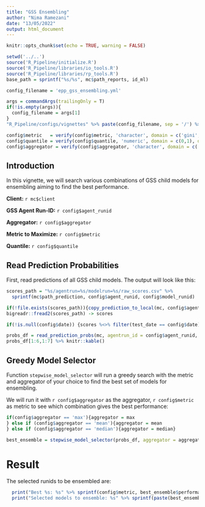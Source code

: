 ```yaml
---
title: "GSS Ensembling"
author: "Nima Ramezani"
date: "13/05/2022"
output: html_document
---
```


```r
knitr::opts_chunk$set(echo = TRUE, warning = FALSE)

setwd('../..')
source('R_Pipeline/initialize.R')
source('R_Pipeline/libraries/io_tools.R')
source('R_Pipeline/libraries/rp_tools.R')
base_path = sprintf("%s/%s", mc$path_reports, id_ml)

config_filename = 'epp_gss_ensembling.yml'

args = commandArgs(trailingOnly = T)
if(!is.empty(args)){
  config_filename = args[1]
}
"R_Pipeline/configs/vignettes" %>% paste(config_filename, sep = '/') %>% yaml::read_yaml() -> config

config$metric   = verify(config$metric, 'character', domain = c('gini', 'precision', 'lift'), default = 'precision')
config$quantile = verify(config$quantile, 'numeric', domain = c(0,1), default = 0.02)
config$aggregator = verify(config$aggregator, 'character', domain = c('max', 'mean', 'median'), default = 'max')

```

## Introduction

In this vignette, we will search various combinations of GSS child models for ensembling 
aiming to find the best performance.

**Client:** `r mc$client`

**GSS Agent Run-ID:** `r config$agent_runid`

**Aggregator:** `r config$aggregator`

**Metric to Maximize:** `r config$metric`

**Quantile:** `r config$quantile`

## Read Prediction Probabilities

First, read predictions of all GSS child models. The output will look like this:

```r
scores_path = "%s/agentrun=%s/modelrun=%s/raw_scores.csv" %>% 
  sprintf(mc$path_prediction, config$agent_runid, config$model_runid)

if(!file.exists(scores_path)){copy_prediction_to_local(mc, config$agent_runid, config$model_runid, files = 'raw_scores.csv')}
bigreadr::fread2(scores_path) -> scores

if(!is.null(config$date)) {scores %<>% filter(test_date == config$date)}

probs_df = read_prediction_probs(mc, agentrun_id = config$agent_runid, modelrun_id = config$model_runid, children_subset = scores$model_id, children = T, as_table = T)
probs_df[1:6,1:7] %>% knitr::kable()
```

## Greedy Model Selector

Function `stepwise_model_selector` will run a greedy search with the metric and aggregator of your choice to find the best set of models for ensembling.

We will run it with `r config$aggregator` as the aggregator, `r config$metric` as metric to see which combination gives the best performance:

```r
if(config$aggregator == 'max'){aggregator = max
} else if (config$aggregator == 'mean'){aggregator = mean
} else if (config$aggregator == 'median'){aggregator = median}

best_ensemble = stepwise_model_selector(probs_df, aggregator = aggregator, metric = 'precision', quantile = 0.02, verbose = 1)
```

# Result

The selected runids to be ensembled are:

```r
  print("Best %s: %s" %>% sprintf(config$metric, best_ensemble$performance))
  print("Selected models to ensemble: %s" %>% sprintf(paste(best_ensemble$selected, collapse = ","))) 
```


